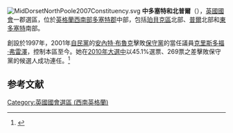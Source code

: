 [[File:MidDorsetNorthPoole2007Constituency.svg|right]]
'''中多塞特和北普爾'''（{{lang-en|Mid Dorset and North Poole}}），[[英國|英國]][[英國國會|國會]]一郡選區，位於[[英格蘭|英格蘭]][[西南英格蘭|西南部]][[多塞特郡|多塞特郡]]中部，包括[[珀貝克區|珀貝克區]]北部、[[普爾|普爾]]北部和[[東多塞特|東多塞特]]南部。

創設於1997年，2001年[[自由民主黨_(英國)|自民黨]]的[[安內特·布魯克|安內特·布魯克]]擊敗[[保守黨_(英國)|保守黨]]的當任議員[[克里斯多福·弗雷澤|克里斯多福·弗雷澤]]，控制本區至今。她在[[2010年英國大選|2010年大選中]]以45.1%選票、269票之差擊敗保守黨的候選人成功連任。<ref name="">{{cite news
|publisher=[[英國廣播公司|英國廣播公司]]
|date=2010年5月7日
|title=Election 2010/Constituency/Dorset Mid & Poole North
|url=http://news.bbc.co.uk/2/shared/election2010/results/constituency/c88.stm
|accessdate=2010年10月27日
|archive-date=2010年5月10日
|archive-url=https://web.archive.org/web/20100510004620/http://news.bbc.co.uk/2/shared/election2010/results/constituency/c88.stm
|dead-url=no
}}</ref>

==参考文献==
<div class="references-small">
<references></references>
</div>

{{DEFAULTSORT:Dorset Mid And North Poole}}
[[Category:英國國會選區_(西南英格蘭)|Category:英國國會選區 (西南英格蘭)]]